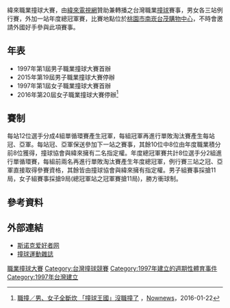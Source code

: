 緯來職業撞球大賽，由[[緯來電視網|緯來電視網]]贊助兼轉播之台灣職業[[撞球|撞球]]賽事，男女各三站例行賽，外加一站年度總冠軍賽，比賽地點位於[[桃園市|桃園市]][[南崁|南崁]][[台茂購物中心|台茂購物中心]]，不時會邀請外國好手參與此項賽事。

==年表==
*1997年第1屆男子職業撞球大賽首辦
*2015年第19屆男子職業撞球大賽停辦
*1997年第1屆女子職業撞球大賽首辦
*2016年第20屆女子職業撞球大賽停辦<ref>[https://tw.news.yahoo.com/%E8%81%B7%E6%92%9E-%E7%94%B7-%E5%A5%B3%E5%AD%90%E5%85%A8%E6%96%B7%E7%82%8A-%E6%92%9E%E7%90%83%E7%8E%8B%E5%9C%8B-%E6%B2%92%E8%81%B7%E6%92%9E%E4%BA%86-074414118.html 職撞／男、女子全斷炊 「撞球王國」沒職撞了] {{Wayback|url=https://tw.news.yahoo.com/%E8%81%B7%E6%92%9E-%E7%94%B7-%E5%A5%B3%E5%AD%90%E5%85%A8%E6%96%B7%E7%82%8A-%E6%92%9E%E7%90%83%E7%8E%8B%E5%9C%8B-%E6%B2%92%E8%81%B7%E6%92%9E%E4%BA%86-074414118.html |date=20191031102637 }}，[[Nownews|Nownews]]，2016-01-22</ref>

==賽制==
每站12位選手分成4組單循環賽產生冠軍，每組冠軍再進行單敗淘汰賽產生每站冠、亞軍。每站冠、亞軍保送參加下一站之賽事，其餘10位中8位由年度職業積分前8位獲得，撞球協會與緯來擁有二名指定權。年度總冠軍賽共計8位選手分2組進行單循環賽，每組前兩名再進行單敗淘汰賽產生年度總冠軍，例行賽三站之冠、亞軍直接取得參賽資格，其餘皆由撞球協會與緯來擁有指定權。男子組賽事採搶11局，女子組賽事採搶9局(總冠軍站之冠軍賽搶11局)，勝方衝球制。

==參考資料==
{{Reflist}}

==外部連結==
*[https://web.archive.org/web/20110906072815/http://www.kkyule.com/ 斯诺克爱好者网]
*[http://www.baroc.org/ 撞球運動雜誌] {{Wayback|url=http://www.baroc.org/ |date=20110510063242 }}

{{緯來職業撞球大賽}}

[[Category:職業撞球大賽|]]
[[Category:台灣撞球競賽|Category:台灣撞球競賽]]
[[Category:1997年建立的週期性體育事件|Category:1997年建立的週期性體育事件]]
[[Category:1997年台灣建立|Category:1997年台灣建立]]